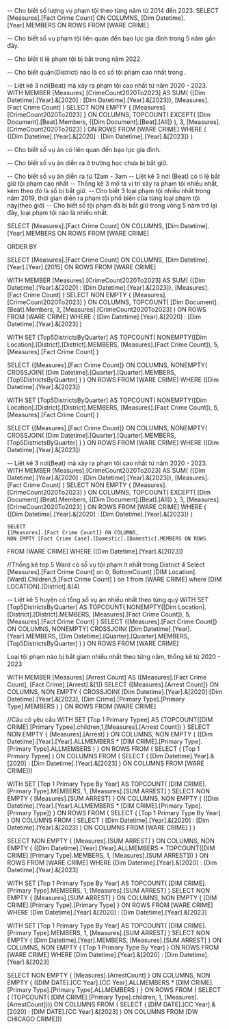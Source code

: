 ﻿
-- Cho biết số lượng vụ phạm tội theo từng năm từ 2014 đến 2023.
SELECT 
  [Measures].[Fact Crime Count] ON COLUMNS,
  [Dim Datetime].[Year].MEMBERS ON ROWS
FROM [WARE CRIME]

-- Cho biết số vụ phạm tội liên quan đến bạo lực gia đình trong 5 năm gần đây.

-- Cho biết tỉ lệ phạm tội bị bắt trong năm 2022.

-- Cho biết quận(District) nào là có số tội phạm cao nhất trong .

-- Liệt kê 3 nơi(Beat) mà xảy ra phạm tội cao nhất từ năm 2020 - 2023.
WITH 
MEMBER [Measures].[CrimeCount2020To2023] AS
    SUM(
        {[Dim Datetime].[Year].&[2020] : [Dim Datetime].[Year].&[2023]},
        [Measures].[Fact Crime Count]
    )
SELECT 
    NON EMPTY 
    { [Measures].[CrimeCount2020To2023] } ON COLUMNS,
    TOPCOUNT(
        EXCEPT(
            [Dim Document].[Beat].Members, 
            {[Dim Document].[Beat].[All]}
        ),
        3,
        [Measures].[CrimeCount2020To2023]
    ) ON ROWS
FROM [WARE CRIME]
WHERE 
    (
        {[Dim Datetime].[Year].&[2020] : [Dim Datetime].[Year].&[2023]}
    )


-- Cho biết số vụ án có liên quan đến bạo lực gia đình.

-- Cho biết số vụ án diễn ra ở trường học chưa bị bắt giữ.

-- Cho biết số vụ án diễn ra từ 12am - 3am
-- Liệt kê 3 nơi (Beat) có tỉ lệ bắt giữ tội phạm cao nhất
-- Thống kê 3 mô tả vị trí xảy ra phạm tội nhiều nhất, kèm theo đó là số bị bắt giữ.
-- Cho biết 3 loại phạm tội nhiều nhất trong năm 2019, thời gian diễn ra phạm tội phổ biến của từng loại phạm tội này(theo giờ)
-- Cho biết số tội phạm đã bị bắt giữ trong vòng 5 năm trở lại đây, loại phạm tội nào là nhiều nhất.


SELECT 
  [Measures].[Fact Crime Count] ON COLUMNS,
  [Dim Datetime].[Year].MEMBERS ON ROWS
FROM [WARE CRIME]


ORDER BY

SELECT 
  [Measures].[Fact Crime Count] ON COLUMNS,
  [Dim Datetime].[Year].[Year].[2015] ON ROWS
FROM [WARE CRIME]


WITH 
MEMBER [Measures].[CrimeCount2020To2023] AS
    SUM(
        {[Dim Datetime].[Year].&[2020] : [Dim Datetime].[Year].&[2023]},
        [Measures].[Fact Crime Count]
    )
SELECT 
    NON EMPTY 
    { [Measures].[CrimeCount2020To2023] } ON COLUMNS,
    TOPCOUNT(
        [Dim Document].[Beat].Members,
        3,
        [Measures].[CrimeCount2020To2023]
    ) ON ROWS
FROM [WARE CRIME]
WHERE 
    (
        [Dim Datetime].[Year].&[2020] : [Dim Datetime].[Year].&[2023]
    )



WITH 
SET [Top5DistrictsByQuarter] AS
    TOPCOUNT(
        NONEMPTY([Dim Location].[District].[District].MEMBERS, [Measures].[Fact Crime Count]),
        5,
        [Measures].[Fact Crime Count]
    )

SELECT
    {[Measures].[Fact Crime Count]} ON COLUMNS,
    NONEMPTY(
        CROSSJOIN(
            [Dim Datetime].[Quarter].[Quarter].MEMBERS,
            [Top5DistrictsByQuarter]
        )
    ) ON ROWS
FROM [WARE CRIME]
WHERE ([Dim Datetime].[Year].&[2023])


WITH 
SET [Top5DistrictsByQuarter] AS
    TOPCOUNT(
        NONEMPTY([Dim Location].[District].[District].MEMBERS, [Measures].[Fact Crime Count]),
        5,
        [Measures].[Fact Crime Count]
    )
    
SELECT
    {[Measures].[Fact Crime Count]} ON COLUMNS,
    NONEMPTY(
        CROSSJOIN(
            [Dim Datetime].[Quarter].[Quarter].MEMBERS,
            [Top5DistrictsByQuarter]
        )
    ) ON ROWS
FROM [WARE CRIME]
WHERE ([Dim Datetime].[Year].&[2023])







-- Liệt kê 3 nơi(Beat) mà xảy ra phạm tội cao nhất từ năm 2020 - 2023.
WITH 
MEMBER [Measures].[CrimeCount2020To2023] AS
    SUM(
        {[Dim Datetime].[Year].&[2020] : [Dim Datetime].[Year].&[2023]},
        [Measures].[Fact Crime Count]
    )
SELECT 
    NON EMPTY 
    { [Measures].[CrimeCount2020To2023] } ON COLUMNS,
    TOPCOUNT(
        EXCEPT(
            [Dim Document].[Beat].Members, 
            {[Dim Document].[Beat].[All]}
        ),
        3,
        [Measures].[CrimeCount2020To2023]
    ) ON ROWS
FROM [WARE CRIME]
WHERE 
    (
        {[Dim Datetime].[Year].&[2020] : [Dim Datetime].[Year].&[2023]}
    )


	SELECT 
    {[Measures].[Fact Crime Count]} ON COLUMNS,
    NON EMPTY [Fact Crime Case].[Domestic].[Domestic].MEMBERS ON ROWS
FROM [WARE CRIME]
WHERE ([Dim Datetime].[Year].&[2023])	 


//Thống kê top 5 Ward có số vụ tội phạm ít nhất trong District 4
Select [Measures].[Fact Crime Count] on 0,
BottomCount(
[DIM Location].[Ward].Children,5,[Fact Crime Count] ) on 1
from [WARE CRIME]
where [DIM LOCATION].[District].&[4]

-- Liệt kê 5 huyện có tổng số vụ án nhiều nhất theo từng quý
WITH 
SET [Top5DistrictsByQuarter] AS
    TOPCOUNT(
        NONEMPTY([Dim Location].[District].[District].MEMBERS, [Measures].[Fact Crime Count]),
        5,
        [Measures].[Fact Crime Count]
    )
SELECT
    {[Measures].[Fact Crime Count]} ON COLUMNS,
    NONEMPTY(
        CROSSJOIN(
            [Dim Datetime].[Year].[Year].MEMBERS,
            [Dim Datetime].[Quarter].[Quarter].MEMBERS,
            [Top5DistrictsByQuarter]
        )
    ) ON ROWS
FROM [WARE CRIME]

Loại tội phạm nào bị bắt giam nhiều nhất theo từng năm, thống kê từ 2020 - 2023

WITH 
MEMBER [Measures].[Arrest Count] AS
    ([Measures].[Fact Crime Count], [Fact Crime].[Arrest].&[1])
SELECT 
    {[Measures].[Arrest Count]} ON COLUMNS,
    NON EMPTY 
    {
        CROSSJOIN(
            [Dim Datetime].[Year].&[2020]:[Dim Datetime].[Year].&[2023],
            [Dim Crime].[Primary Type].[Primary Type].MEMBERS
        )
    } ON ROWS
FROM [WARE CRIME]


//Câu cô yêu cầu 
WITH SET [Top 1 Primary Typee]
 AS
 {TOPCOUNT([DIM CRIME].[Primary Typee].children,1,[Measures].[Arrest Count])
 }
  SELECT NON EMPTY { [Measures].[Arrest] } ON COLUMNS, 
		NON EMPTY { ([Dim Datetime].[Year].[Year].ALLMEMBERS * [DIM CRIME].[Primary Type].[Primary Type].ALLMEMBERS ) } ON ROWS 
		FROM ( SELECT ( [Top 1 Primary Typee] ) ON COLUMNS FROM ( SELECT ( [Dim Datetime].Year].&[2020] : [Dim Datetime].[Year].&[2023] ) ON COLUMNS 
  FROM [WARE CRIME]))



  WITH
  SET [Top 1 Primary Type By Year] AS
    TOPCOUNT(
      [DIM CRIME].[Primary Type].MEMBERS,
      1,
      [Measures].[SUM ARREST]
    )
SELECT
  NON EMPTY { [Measures].[SUM ARREST] } ON COLUMNS,
  NON EMPTY { ([Dim Datetime].[Year].[Year].ALLMEMBERS * [DIM CRIME].[Primary Type].[Primary Type]) } ON ROWS
FROM
(
  SELECT
    ( [Top 1 Primary Type By Year] ) ON COLUMNS
  FROM
  (
    SELECT
      ( [Dim Datetime].[Year].&[2020] : [Dim Datetime].[Year].&[2023] ) ON COLUMNS
    FROM
      [WARE CRIME]
  )
)

SELECT
  NON EMPTY { [Measures].[SUM ARREST] } ON COLUMNS,
  NON EMPTY { ([Dim Datetime].[Year].[Year].ALLMEMBERS * 
              TOPCOUNT([DIM CRIME].[Primary Type].MEMBERS, 1, [Measures].[SUM ARREST])) } ON ROWS
FROM
  [WARE CRIME]
WHERE
  [Dim Datetime].[Year].&[2020] : [Dim Datetime].[Year].&[2023]

  WITH
  SET [Top 1 Primary Type By Year] AS
    TOPCOUNT(
      [DIM CRIME].[Primary Type].MEMBERS,
      1,
      [Measures].[SUM ARREST]
    )
SELECT
  NON EMPTY { [Measures].[SUM ARREST] } ON COLUMNS,
  NON EMPTY { [DIM CRIME].[Primary Type].[Primary Type] } ON ROWS
FROM
  [WARE CRIME]
WHERE
  [Dim Datetime].[Year].&[2020] : [Dim Datetime].[Year].&[2023]


  WITH
  SET [Top 1 Primary Type By Year] AS
    TOPCOUNT(
      [DIM CRIME].[Primary Type].MEMBERS,
      1,
      [Measures].[SUM ARREST]
    )
SELECT
  NON EMPTY { [Dim Datetime].[Year].MEMBERS, [Measures].[SUM ARREST] } ON COLUMNS,
  NON EMPTY { [Top 1 Primary Type By Year] } ON ROWS
FROM
  [WARE CRIME]
WHERE
  [Dim Datetime].[Year].&[2020] : [Dim Datetime].[Year].&[2023]



  SELECT NON EMPTY { [Measures].[ArrestCount] } ON COLUMNS, 		NON EMPTY { ([DIM DATE].[CC Year].[CC Year].ALLMEMBERS * [DIM CRIME].[Primary Type].[Primary Type].ALLMEMBERS ) } ON ROWS 		FROM ( SELECT ( (TOPCOUNT(	[DIM CRIME].[Primary Type].children,	1,	[Measures].[ArrestCount]))) ON COLUMNS FROM ( SELECT ( [DIM DATE].[CC Year].&[2020] : [DIM DATE].[CC Year].&[2023] ) ON COLUMNS   FROM [DW CHICAGO CRIME]))